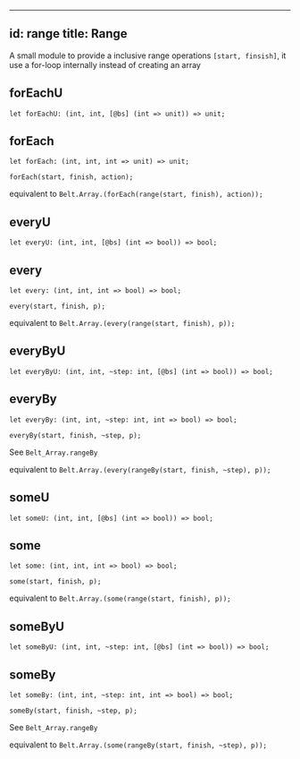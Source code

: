 
---
id: range
title: Range
---

A small module to provide a inclusive range operations `[start, finsish]`, it use a for-loop internally instead of creating an array

## forEachU

```
let forEachU: (int, int, [@bs] (int => unit)) => unit;
```

## forEach

```
let forEach: (int, int, int => unit) => unit;
```

`forEach(start, finish, action);`

equivalent to `Belt.Array.(forEach(range(start, finish), action));`

## everyU

```
let everyU: (int, int, [@bs] (int => bool)) => bool;
```

## every

```
let every: (int, int, int => bool) => bool;
```

`every(start, finish, p);`

equivalent to `Belt.Array.(every(range(start, finish), p));`

## everyByU

```
let everyByU: (int, int, ~step: int, [@bs] (int => bool)) => bool;
```

## everyBy

```
let everyBy: (int, int, ~step: int, int => bool) => bool;
```

`everyBy(start, finish, ~step, p);`

See `Belt_Array.rangeBy`

equivalent to `Belt.Array.(every(rangeBy(start, finish, ~step), p));`

## someU

```
let someU: (int, int, [@bs] (int => bool)) => bool;
```

## some

```
let some: (int, int, int => bool) => bool;
```

`some(start, finish, p);`

equivalent to `Belt.Array.(some(range(start, finish), p));`

## someByU

```
let someByU: (int, int, ~step: int, [@bs] (int => bool)) => bool;
```

## someBy

```
let someBy: (int, int, ~step: int, int => bool) => bool;
```

`someBy(start, finish, ~step, p);`

See `Belt_Array.rangeBy`

equivalent to `Belt.Array.(some(rangeBy(start, finish, ~step), p));`
